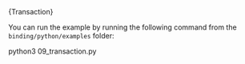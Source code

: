 
<CodeBlock className="language-python">
  {Transaction}
</CodeBlock>

You can run the example by running the following command from the `binding/python/examples` folder:

<CodeBlock className="language-bash">
    python3 09_transaction.py
</CodeBlock>
